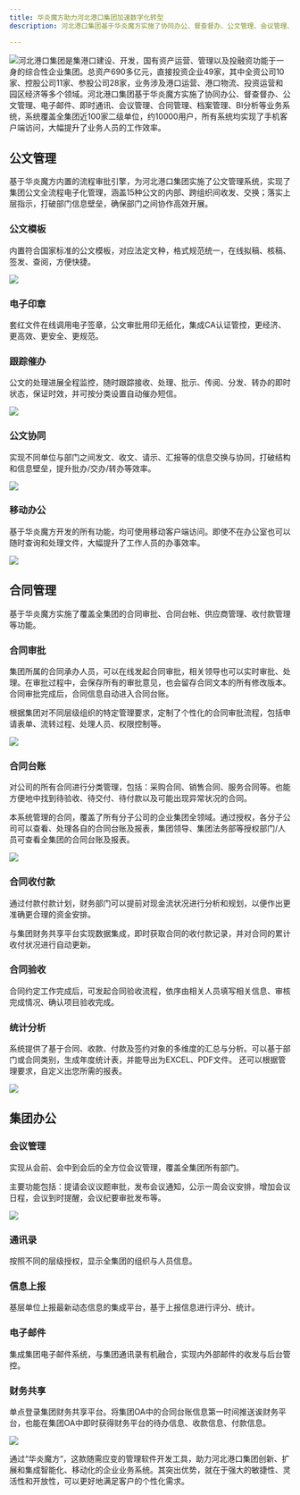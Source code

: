 ```yaml
---
title: 华炎魔方助力河北港口集团加速数字化转型
description: 河北港口集团基于华炎魔方实施了协同办公、督查督办、公文管理、会议管理、合同管理等业务模块，系统覆盖全集团近100家二级单位，超过1万用户。

---
```


 ![](https://console.steedos.cn/api/files/images/BJmkfRYpwSqE4NT4Z)河北港口集团是集港口建设、开发，国有资产运营、管理以及投融资功能于一身的综合性企业集团。总资产690多亿元，直接投资企业49家，其中全资公司10家、控股公司11家、参股公司28家，业务涉及港口运营、港口物流、投资运营和园区经济等多个领域。河北港口集团基于华炎魔方实施了协同办公、督查督办、公文管理、电子邮件、即时通讯、会议管理、合同管理、档案管理、BI分析等业务系统，系统覆盖全集团近100家二级单位，约10000用户，所有系统均实现了手机客户端访问，大幅提升了业务人员的工作效率。

## 公文管理

基于华炎魔方内置的流程审批引擎，为河北港口集团实施了公文管理系统，实现了集团公文全流程电子化管理，涵盖15种公文的内部、跨组织间收发、交换；落实上层指示，打破部门信息壁垒，确保部门之间协作高效开展。

### 公文模板

内置符合国家标准的公文模板，对应法定文种，格式规范统一，在线拟稿、核稿、签发、查阅，方便快捷。

 ![](https://console.steedos.cn/api/files/images/63db77f5671028003e75c342)

### 电子印章

套红文件在线调用电子签章，公文审批用印无纸化，集成CA认证管控，更经济、更高效、更安全、更规范。

### 跟踪催办

公文的处理进展全程监控，随时跟踪接收、处理、批示、传阅、分发、转办的即时状态，保证时效，并可按分类设置自动催办短信。

 ![](https://console.steedos.cn/api/files/images/63db781f671028003e75c343)

### 公文协同

实现不同单位与部门之间发文、收文、请示、汇报等的信息交换与协同，打破结构和信息壁垒，提升批办/交办/转办等效率。

 ![](https://console.steedos.cn/api/files/images/63db7830671028003e75c344)

### 移动办公

基于华炎魔方开发的所有功能，均可使用移动客户端访问。即使不在办公室也可以随时查询和处理文件，大幅提升了工作人员的办事效率。

 ![](https://console.steedos.cn/api/files/images/TomYfpBQx2dRdbZHZ)

## 合同管理

基于华炎魔方实施了覆盖全集团的合同审批、合同台帐、供应商管理、收付款管理等功能。

### 合同审批

集团所属的合同承办人员，可以在线发起合同审批，相关领导也可以实时审批、处理。在审批过程中，会保存所有的审批意见，也会留存合同文本的所有修改版本。合同审批完成后，合同信息自动进入合同台账。

根据集团对不同层级组织的特定管理要求，定制了个性化的合同审批流程，包括申请表单、流转过程、处理人员、权限控制等。

 ![](https://console.steedos.cn/api/files/images/2Pbzj6zycTJ9u4hWW)

### 合同台账

对公司的所有合同进行分类管理，包括：采购合同、销售合同、服务合同等。也能方便地中找到待验收、待交付、待付款以及可能出现异常状况的合同。

本系统管理的合同，覆盖了所有分子公司的企业集团全领域。通过授权，各分子公司可以查看、处理各自的合同台账及报表，集团领导、集团法务部等授权部门/人员可查看全集团的合同台账及报表。

 ![](https://console.steedos.cn/api/files/images/63dc68d5671028003e75c3be)

### 合同收付款

通过付款付款计划，财务部门可以提前对现金流状况进行分析和规划，以便作出更准确更合理的资金安排。

与集团财务共享平台实现数据集成，即时获取合同的收付款记录，并对合同的累计收付状况进行自动更新。

### 合同验收

合同约定工作完成后，可发起合同验收流程，依序由相关人员填写相关信息、审核完成情况、确认项目验收完成。

### 统计分析

系统提供了基于合同、收款、付款及签约对象的多维度的汇总与分析。可以基于部门或合同类别，生成年度统计表，并能导出为EXCEL、PDF文件。 还可以根据管理要求，自定义出您所需的报表。

 ![](https://console.steedos.cn/api/files/images/63dc69be671028003e75c3bf)

## 集团办公

### 会议管理

实现从会前、会中到会后的全方位会议管理，覆盖全集团所有部门。

主要功能包括：提请会议议题审批，发布会议通知，公示一周会议安排，增加会议日程，会议到时提醒，会议纪要审批发布等。

 ![](https://console.steedos.cn/api/files/images/63dc6ac6671028003e75c3c3)

### 通讯录

按照不同的层级授权，显示全集团的组织与人员信息。

### 信息上报

基层单位上报最新动态信息的集成平台，基于上报信息进行评分、统计。

### 电子邮件

集成集团电子邮件系统，与集团通讯录有机融合，实现内外部邮件的收发与后台管控。

### 财务共享

单点登录集团财务共享平台。将集团OA中的合同台账信息第一时间推送诶财务平台，也能在集团OA中即时获得财务平台的待办信息、收款信息、付款信息。

 ![](https://console.steedos.cn/api/files/images/63dc6bd6671028003e75c3c4)

通过“华炎魔方“，这款随需应变的管理软件开发工具，助力河北港口集团创新、扩展和集成智能化、移动化的企业业务系统。其突出优势，就在于强大的敏捷性、灵活性和开放性，可以更好地满足客户的个性化需求。